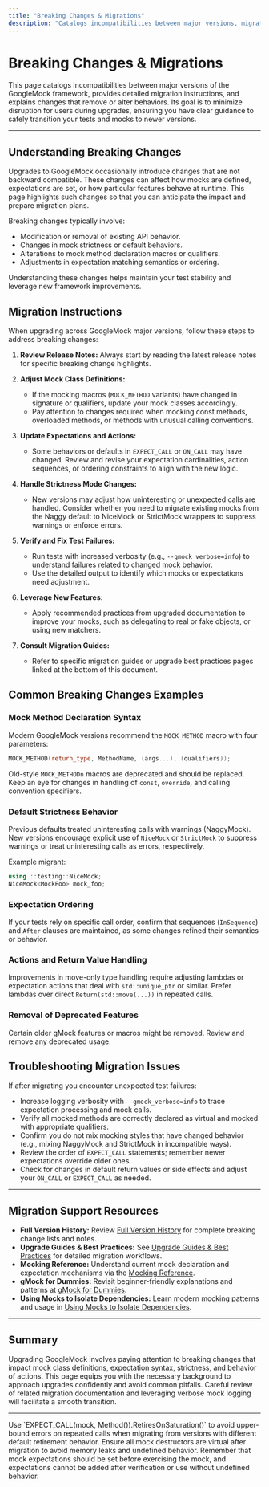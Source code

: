 ```yaml
---
title: "Breaking Changes & Migrations"
description: "Catalogs incompatibilities between major versions, migration instructions, and detailed explanations for removing or altering behavior, minimizing user disruption during upgrades."
---
```


# Breaking Changes & Migrations

This page catalogs incompatibilities between major versions of the GoogleMock framework, provides detailed migration instructions, and explains changes that remove or alter behaviors. Its goal is to minimize disruption for users during upgrades, ensuring you have clear guidance to safely transition your tests and mocks to newer versions.

---

## Understanding Breaking Changes

Upgrades to GoogleMock occasionally introduce changes that are not backward compatible. These changes can affect how mocks are defined, expectations are set, or how particular features behave at runtime. This page highlights such changes so that you can anticipate the impact and prepare migration plans.

Breaking changes typically involve:

- Modification or removal of existing API behavior.
- Changes in mock strictness or default behaviors.
- Alterations to mock method declaration macros or qualifiers.
- Adjustments in expectation matching semantics or ordering.

Understanding these changes helps maintain your test stability and leverage new framework improvements.

## Migration Instructions

When upgrading across GoogleMock major versions, follow these steps to address breaking changes:

1. **Review Release Notes:** Always start by reading the latest release notes for specific breaking change highlights.

2. **Adjust Mock Class Definitions:** 
    - If the mocking macros (`MOCK_METHOD` variants) have changed in signature or qualifiers, update your mock classes accordingly.
    - Pay attention to changes required when mocking const methods, overloaded methods, or methods with unusual calling conventions.

3. **Update Expectations and Actions:**
    - Some behaviors or defaults in `EXPECT_CALL` or `ON_CALL` may have changed. Review and revise your expectation cardinalities, action sequences, or ordering constraints to align with the new logic.
    
4. **Handle Strictness Mode Changes:**
    - New versions may adjust how uninteresting or unexpected calls are handled. Consider whether you need to migrate existing mocks from the Naggy default to NiceMock or StrictMock wrappers to suppress warnings or enforce errors.

5. **Verify and Fix Test Failures:**
    - Run tests with increased verbosity (e.g., `--gmock_verbose=info`) to understand failures related to changed mock behavior.
    - Use the detailed output to identify which mocks or expectations need adjustment.

6. **Leverage New Features:**
    - Apply recommended practices from upgraded documentation to improve your mocks, such as delegating to real or fake objects, or using new matchers.

7. **Consult Migration Guides:**
    - Refer to specific migration guides or upgrade best practices pages linked at the bottom of this document.

## Common Breaking Changes Examples

### Mock Method Declaration Syntax

Modern GoogleMock versions recommend the `MOCK_METHOD` macro with four parameters:

```cpp
MOCK_METHOD(return_type, MethodName, (args...), (qualifiers));
```

Old-style `MOCK_METHODn` macros are deprecated and should be replaced. Keep an eye for changes in handling of `const`, `override`, and calling convention specifiers.

### Default Strictness Behavior

Previous defaults treated uninteresting calls with warnings (NaggyMock). New versions encourage explicit use of `NiceMock` or `StrictMock` to suppress warnings or treat uninteresting calls as errors, respectively.

Example migrant:

```cpp
using ::testing::NiceMock;
NiceMock<MockFoo> mock_foo;
```

### Expectation Ordering

If your tests rely on specific call order, confirm that sequences (`InSequence`) and `After` clauses are maintained, as some changes refined their semantics or behavior.

### Actions and Return Value Handling

Improvements in move-only type handling require adjusting lambdas or expectation actions that deal with `std::unique_ptr` or similar. Prefer lambdas over direct `Return(std::move(...))` in repeated calls.

### Removal of Deprecated Features

Certain older gMock features or macros might be removed. Review and remove any deprecated usage.

## Troubleshooting Migration Issues

If after migrating you encounter unexpected test failures:

- Increase logging verbosity with `--gmock_verbose=info` to trace expectation processing and mock calls.
- Verify all mocked methods are correctly declared as virtual and mocked with appropriate qualifiers.
- Confirm you do not mix mocking styles that have changed behavior (e.g., mixing NaggyMock and StrictMock in incompatible ways).
- Review the order of `EXPECT_CALL` statements; remember newer expectations override older ones.
- Check for changes in default return values or side effects and adjust your `ON_CALL` or `EXPECT_CALL` as needed.

---

## Migration Support Resources

- **Full Version History:** Review [Full Version History](../changelog/release-history/full-version-history) for complete breaking change lists and notes.
- **Upgrade Guides & Best Practices:** See [Upgrade Guides & Best Practices](../changelog/upgrade-notices/upgrade-guides) for detailed migration workflows.
- **Mocking Reference:** Understand current mock declaration and expectation mechanisms via the [Mocking Reference](../api-reference/mocking-framework/mock-definition).
- **gMock for Dummies:** Revisit beginner-friendly explanations and patterns at [gMock for Dummies](../docs/gmock_for_dummies.md).
- **Using Mocks to Isolate Dependencies:** Learn modern mocking patterns and usage in [Using Mocks to Isolate Dependencies](../guides/mocking-and-advanced-patterns/using-mocks).

---

## Summary

Upgrading GoogleMock involves paying attention to breaking changes that impact mock class definitions, expectation syntax, strictness, and behavior of actions. This page equips you with the necessary background to approach upgrades confidently and avoid common pitfalls. Careful review of related migration documentation and leveraging verbose mock logging will facilitate a smooth transition.

---

<Callout type="tip">
Use `EXPECT_CALL(mock, Method()).RetiresOnSaturation()` to avoid upper-bound errors on repeated calls when migrating from versions with different default retirement behavior.
</Callout>

<Callout type="warning">
Ensure all mock destructors are virtual after migration to avoid memory leaks and undefined behavior.
</Callout>

<Callout type="note">
Remember that mock expectations should be set before exercising the mock, and expectations cannot be added after verification or use without undefined behavior.
</Callout>